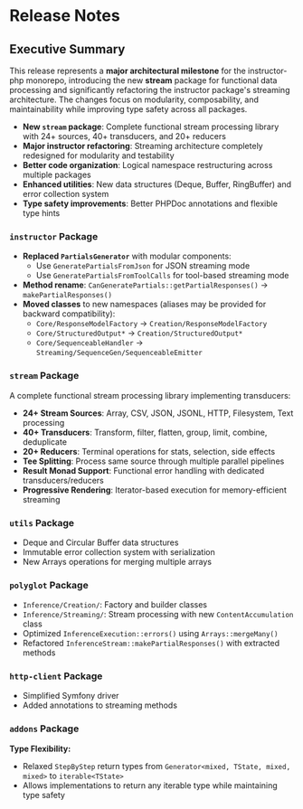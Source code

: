 # Release Notes

## Executive Summary

This release represents a **major architectural milestone** for the instructor-php monorepo, introducing the new **stream** package for functional data processing and significantly refactoring the instructor package's streaming architecture. The changes focus on modularity, composability, and maintainability while improving type safety across all packages.

- **New `stream` package**: Complete functional stream processing library with 24+ sources, 40+ transducers, and 20+ reducers
- **Major instructor refactoring**: Streaming architecture completely redesigned for modularity and testability
- **Better code organization**: Logical namespace restructuring across multiple packages
- **Enhanced utilities**: New data structures (Deque, Buffer, RingBuffer) and error collection system
- **Type safety improvements**: Better PHPDoc annotations and flexible type hints

### `instructor` Package

- **Replaced `PartialsGenerator`** with modular components:
  - Use `GeneratePartialsFromJson` for JSON streaming mode
  - Use `GeneratePartialsFromToolCalls` for tool-based streaming mode
- **Method rename**: `CanGeneratePartials::getPartialResponses()` → `makePartialResponses()`
- **Moved classes** to new namespaces (aliases may be provided for backward compatibility):
  - `Core/ResponseModelFactory` → `Creation/ResponseModelFactory`
  - `Core/StructuredOutput*` → `Creation/StructuredOutput*`
  - `Core/SequenceableHandler` → `Streaming/SequenceGen/SequenceableEmitter`

### `stream` Package

A complete functional stream processing library implementing transducers:
- **24+ Stream Sources**: Array, CSV, JSON, JSONL, HTTP, Filesystem, Text processing
- **40+ Transducers**: Transform, filter, flatten, group, limit, combine, deduplicate
- **20+ Reducers**: Terminal operations for stats, selection, side effects
- **Tee Splitting**: Process same source through multiple parallel pipelines
- **Result Monad Support**: Functional error handling with dedicated transducers/reducers
- **Progressive Rendering**: Iterator-based execution for memory-efficient streaming

### `utils` Package

- Deque and Circular Buffer data structures
- Immutable error collection system with serialization
- New Arrays operations for merging multiple arrays

### `polyglot` Package

- `Inference/Creation/`: Factory and builder classes
- `Inference/Streaming/`: Stream processing with new `ContentAccumulation` class
- Optimized `InferenceExecution::errors()` using `Arrays::mergeMany()`
- Refactored `InferenceStream::makePartialResponses()` with extracted methods

### `http-client` Package

- Simplified Symfony driver
- Added annotations to streaming methods

### `addons` Package

**Type Flexibility:**
- Relaxed `StepByStep` return types from `Generator<mixed, TState, mixed, mixed>` to `iterable<TState>`
- Allows implementations to return any iterable type while maintaining type safety
